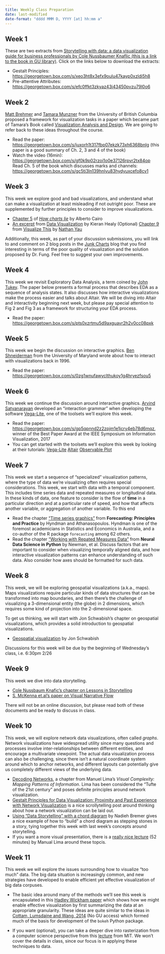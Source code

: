```yaml
---
title: Weekly Class Preparation
date: last-modified
date-format: "dddd MMM D, YYYY [at] hh:mm a"
---
```


## Week 1

These are two extracts from [Storytelling with data: a data visualization guide
for business professionals by Cole Nussbaumer Knaflic (this is a link to the
book in GU
library)](https://wrlc-gu.primo.exlibrisgroup.com/discovery/fulldisplay?docid=cdi_askewsholts_vlebooks_9781119002062&context=PC&vid=01WRLC_GUNIV:01WRLC_GUNIV&lang=en&search_scope=WRLC_GT_CI&adaptor=Primo%20Central&tab=Everything&query=any,contains,storytelling%20with%20data%20a%20data%20visualization%20guide%20for%20business%20professionals%20cole%20nussbaumer%20knaflic&offset=0).
Click on the links below to download the extracts:

- Gestalt Principles:
<https://georgetown.box.com/s/xeo3ht8x3efx9oulu47kayp0xzldi5h8>
- Pre-attentive Attributes:
<https://georgetown.box.com/s/efc0ffkt3zkyaz43i43450pvzu79l0o6>


## Week 2

[Matt Brehmer](https://mattbrehmer.ca/) and [Tamara
Munzner](https://www.cs.ubc.ca/~tmm/) from the University of British Columbia
proposed a framework for visualization tasks in a paper which became part of
Tamara's Book called [Visualization Analysis and
Design](https://www.cs.ubc.ca/~tmm/vadbook/). We are going to refer back to
these ideas throughout the course.

- Read the paper:
<https://georgetown.box.com/s/juxorh1t317fbp07ekzk73xh6368bnlg> (this paper is
a good summary of Ch. 2, 3 and 4 of the book)
- Watch the video (16min):
<https://georgetown.box.com/s/gf0k9p02rzoi1o0e37126rpvr2tx84op> Read Ch. 5 of
the book which discusses marks and channels:
<https://georgetown.box.com/s/gc5ti3ln139hnlyu83hydyuxcefo8cv1>

## Week 3

This week we explore good and bad visualizations, and understand what can make
a visualization at least misleading if not outright poor. These are
supplemented by further principles to consider to improve visualizations.

- [Chapter 5](https://georgetown.box.com/s/3t6x4ggtshl3770z2qhs7i5jyulmzk0d) of
[_How charts lie_](https://a.co/d/guUMJjO) by Alberto Cairo
- [An excerpt](https://georgetown.box.com/s/ey8slgh9v8p61d9vpd21h8p2o429ldvh)
from [Data Visualization](https://socviz.co/) by Kieran Healy (Optional)
[Chapter 9](https://georgetown.box.com/s/3jmkx1ua2wqe1xjkyvaocbuklw4lnhsc) from
[Visualize This](https://a.co/d/b8l0oe2) by [Nathan
Yau](https://flowingdata.com/about/)

Additionally, this week, as part of your discussion submissions, you will link
to and comment on 2 blog posts in the [Junk
Charts](https://junkcharts.typepad.com) blog that you find interesting in terms
of the poor quality of visualization and the solution proposed by Dr. Fung.
Feel free to suggest your own improvements.

## Week 4

This week we revisit Exploratory Data Analysis, a term coined by [John
Tukey](https://en.wikipedia.org/wiki/John_Tukey). The paper below presents a
formal process that describes EDA as a sequence of analysis states. It also
discusses how interactive visualizations make the process easier and talks
about Altair. We will be diving into Altair and interactivity beginning next
week, but please pay special attention to Fig 2 and Fig 3 as a framework for
structuring your EDA process.

- Read the paper:
<https://georgetown.box.com/s/pts0xzrtmu5d9axguavr2h2v0cc08pxk>


## Week 5

This week we begin the discussion on interactive graphics. [Ben
Shneiderman](https://www.cs.umd.edu/users/ben/) from the University of Maryland
wrote about how to interact with visualizations back in 1996.

- Read the paper:
<https://georgetown.box.com/s/0zg1wnufawyclthukoy1g4hryezfsou5>

## Week 6

This week we continue the discussion around interactive graphics. [Arvind
Satyanarayan](https://arvindsatya.com) developed an "interaction grammar" when
developing the software [Vega-Lite](https://vega.github.io/vega-lite/), one of
the toolsets we'll explore this week.

- Read the paper:
<https://georgetown.box.com/s/gp5qpnnd2z2zpjm1e1jcry4eb78d6mqz>, winner of the
Best Paper Award at the IEEE Symposium on Information Visualization, 2017
- You can get started with the toolsets we'll explore this week by looking at
their tutorials:
[Vega-Lite](https://vega.github.io/vega-lite/tutorials/getting_started.html){target=_blank}
[Altair](https://altair-viz.github.io/getting_started/overview.html){target=_blank}
[Observable Plot](https://observablehq.com/plot/getting-started){target=_blank}

## Week 7

This week we start a sequence of "specialized" visualization patterns, where
the type of data we're visualizing often requires special considerations. This
week, we start with data with a temporal component. This includes time series
data and repeated measures or longitudinal data. In these kinds of data, one
feature to consider is the flow of **time** in a particular direction and at a
particular rate of speed, and how that affects another variable, or aggregation
of another variable. To this end

- Read the chapter ["Time series
graphics"](https://otexts.com/fpp3/graphics.html) from **Forecasting:
Principles and Practice** by Hyndman and Athanasopoulos. Hyndman is one of the
foremost academicians in Statistics and Economics in Australia, and a co-author
of the R package `forecasting` among 62 others.
- Read the chapter ["Working with Repated Measures
Data"](https://neuraldatascience.io/5-eda/repeated_measures.html) from **Neural
Data Science in Python** by Newman, et al. Discuss factors that are important
to consider when visualizing temporally aligned data, and how interactive
visualization patterns can enhance understanding of such data. Also consider
how axes should be formatted for such data.

## Week 8

This week, we will be exploring geospatial visualizations (a.k.a., maps). Maps visualizations require
particular kinds of data structures that can be transformed into map boundaries, and then there's the
challenge of visualizing a 3-dimensional entity (the globe) in 2 dimensions, which requires some kind
of projection into the 2-dimensional space.

To get us thinking, we will start with Jon Schwabish's chapter on geospatial visualizations, which
provides a solid introduction to geospatial visualizations.

- [Geospatial visualization](https://georgetown.box.com/s/0448n9tv3zbcrg3iiw4t6l6fe9e524vi) by Jon Schwabish

::: {.callout-note}
Discussions for this week will be due by the beginning of Wednesday's class, i.e. 6:30pm 2/26
:::

## Week 9

This week we dive into data storytelling.

- [Cole Nussbaum Knafic's chapter on Lessons in Storytelling](https://georgetown.box.com/s/y00xthbfr8qsc5tg8kxa5d3yxfed05lb)
- [S. McKenna et.al's paper on Visual Narrative Flow](https://georgetown.box.com/s/uz29q8l7x94sy6gklnnex5bm80t521hy)

::: {.callout-note}
There will not be an online discussion, but please read both of these documents and be ready to discuss in class.
:::

## Week 10

This week, we will explore network data visualizations, often called _graphs_. Network visualizations have widespread
utility since many questions and processes involve inter-relationships between different entities, and
encourage a multivariate viewpoint. The actual data visualization process can also be challenging, since there
isn't a natural coordinate system around which to anchor networks, and different layouts can potentially give
us completely different views of the underlying data.

- [Decoding Networks](https://georgetown.box.com/s/7as103r329idsctls5idyri33fscw3f7), a chapter from Manuel Lima's _Visual Complexity: Mapping Patterns of Information_.
  Lima has been considered the "Tufte of the 21st century" and poses definite principles around network visualization.
- [Gestalt Principles for Data Visualization: Proximity and Past Experience with Network Visualization](https://emeeks.github.io/gestaltdataviz/section3.html) is a
  nice scrollytelling post around thinking about how a network visualization can be laid out.
- [Using "Data Storytelling" with a chord diagram](https://www.visualcinnamon.com/2014/12/using-data-storytelling-with-chord/) by Nadieh Bremer gives a nice example of
  how to "build" a chord diagram as stepping stones in a story, tying together this week with last week's concepts around storytelling.
- If you want a more visual presentation, there is a [really nice lecture](https://youtu.be/PWMFgS6w3BY?si=e1263nn4e-wUkxDp:q
) (52 minutes) by Manual Lima around these topcis.

## Week 11

This week we will explore the issues surrounding how to visualize "too much" data. The big data situation is increasingly common, and 
new strategies have developed to enable efficient yet effective visualization of big data corpuses. 

- The basic idea around many of the methods we'll see this week is encapsulated in this [Hadley Wickham paper](https://georgetown.box.com/s/jbsqmteq8i7dy41jvt56kx2h0c8dtwv0){target=_blank}
  which shows how we might enable effective visualization by first summarizing the data at an appropriate granularity. These ideas
  are quite similar to the ideas in [Cottam, Lumsdaine and Wang, 2014](https://doi.org/10.1117/12.2041200) (No GU access) which 
  formed much of the basis for development of the `bokeh` Python package. 

- If you want (optional), you can take a deeper dive into rasterization from a computer science perspective from this 
  [lecture](https://youtu.be/qLr4FIiQYzQ?si=SjLPhu_mZ_jZ4gzX) from MIT. We won't cover the details in class, since our
  focus is in applying these techniques to data. 
